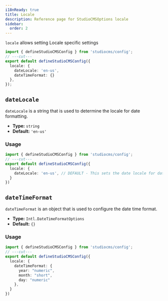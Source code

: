 ```yaml
---
i18nReady: true
title: Locale
description: Reference page for StudioCMSOptions locale
sidebar:
  order: 2
---
```



`locale` allows setting Locale specific settings

```ts twoslash title="studiocms.config.mjs"
import { defineStudioCMSConfig } from 'studiocms/config';
// ---cut---
export default defineStudioCMSConfig({
  locale: {
    dateLocale: 'en-us',
    dateTimeFormat: {}
  },
});
```

## `dateLocale`

`dateLocale` is a string that is used to determine the locale for date formatting.

- **Type:** `string`
- **Default:** `'en-us'`

### Usage

```ts twoslash {3} title="studiocms.config.mjs"
import { defineStudioCMSConfig } from 'studiocms/config';
// ---cut---
export default defineStudioCMSConfig({
  locale: {
    dateLocale: 'en-us', // DEFAULT - This sets the date locale for date formatting.
  }
})
```

## `dateTimeFormat`

`dateTimeFormat` is an object that is used to configure the date time format.

- **Type:** `Intl.DateTimeFormatOptions`
- **Default:** `{}`

### Usage

```ts twoslash {3-7} title="studiocms.config.mjs"
import { defineStudioCMSConfig } from 'studiocms/config';
// ---cut---
export default defineStudioCMSConfig({
  locale: {
    dateTimeFormat: {
      year: "numeric",
      month: "short",
      day: "numeric"
    },
  }
})
```
